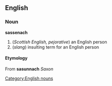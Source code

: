 == English ==
=== Noun ===
[[Category:English nouns]]
'''sassenach'''
#(''Scottish English, pejorative'') an English person
#(''slang'') insulting term for an English person
==== Etymology ====
From {{Gael.}} '''sasunnach''' ''Saxon''